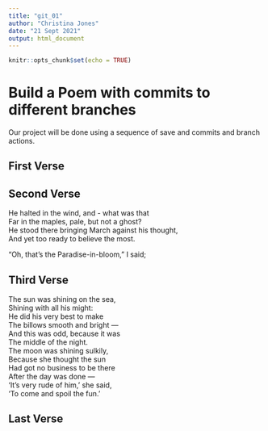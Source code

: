 ```yaml
---
title: "git_01"
author: "Christina Jones"
date: "21 Sept 2021"
output: html_document
---
```


```r
knitr::opts_chunk$set(echo = TRUE)
```
# Build a Poem with commits to different branches
Our project will be done using a sequence of save and commits and branch actions.
<!-- Do not modify or change any text in "!--" bracketed areas such as this --- these are instructions to
you, if you change any of this the git program will notice it and compromise your git merging strategy !-->

## First Verse 
<!--Put the first five lines of a poem by Lewis Carrol in this section!-->

## Second Verse
<!--Put the first five lines of a poem by Robert Frost here!-->
  He halted in the wind, and - what was that  
Far in the maples, pale, but not a ghost?  
He stood there bringing March against his thought,  
And yet too ready to believe the most.  

"Oh, that's the Paradise-in-bloom," I said;  


## Third Verse
<!--Put the first two verses of The Walrus and the Carpenter here!-->
   The sun was shining on the sea,  
 Shining with all his might:  
He did his very best to make  
 The billows smooth and bright —  
And this was odd, because it was  
 The middle of the night.  
The moon was shining sulkily,  
 Because she thought the sun  
Had got no business to be there  
 After the day was done —  
‘It’s very rude of him,’ she said,  
 ‘To come and spoil the fun.’  

## Last Verse
<!--Put a short poem of your choice 8-20 lines,here!-->
